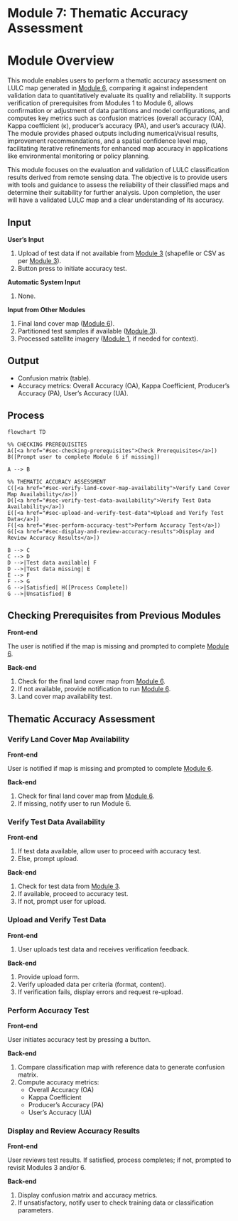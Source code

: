 # Module 7: Thematic Accuracy Assessment {#sec-module-0}

# Module Overview {.unnumbered}

This module enables users to perform a thematic accuracy assessment on LULC map generated in [Module 6](@sec-module-6), comparing it against independent validation data to quantitatively evaluate its quality and reliability. It supports verification of prerequisites from Modules 1 to Module 6, allows confirmation or adjustment of data partitions and model configurations, and computes key metrics such as confusion matrices (overall accuracy (OA), Kappa coefficient (κ), producer's accuracy (PA), and user's accuracy (UA). The module provides phased outputs including numerical/visual results, improvement recommendations, and a spatial confidence level map, facilitating iterative refinements for enhanced map accuracy in applications like environmental monitoring or policy planning.

This module focuses on the evaluation and validation of LULC classification results derived from remote sensing data. The objective is to provide users with tools and guidance to assess the reliability of their classified maps and determine their suitability for further analysis. Upon completion, the user will have a validated LULC map and a clear understanding of its accuracy.

## Input {.unnumbered}

**User’s Input**

1.  Upload of test data if not available from [Module 3](@sec-module-3) (shapefile or CSV as per [Module 3](@sec-module-3)).
2.  Button press to initiate accuracy test.

**Automatic System Input**

1.  None.

**Input from Other Modules**

1.  Final land cover map ([Module 6](@sec-module-6)).
2.  Partitioned test samples if available ([Module 3](@sec-module-3)).
3.  Processed satellite imagery ([Module 1](@sec-module-1), if needed for context).

## Output {.unnumbered}

-   Confusion matrix (table).
-   Accuracy metrics: Overall Accuracy (OA), Kappa Coefficient, Producer's Accuracy (PA), User's Accuracy (UA).

## Process

```mermaid
flowchart TD

%% CHECKING PREREQUISITES
A([<a href="#sec-checking-prerequisites">Check Prerequisites</a>])
B([Prompt user to complete Module 6 if missing])

A --> B

%% THEMATIC ACCURACY ASSESSMENT
C([<a href="#sec-verify-land-cover-map-availability">Verify Land Cover Map Availability</a>])
D([<a href="#sec-verify-test-data-availability">Verify Test Data Availability</a>])
E([<a href="#sec-upload-and-verify-test-data">Upload and Verify Test Data</a>])
F([<a href="#sec-perform-accuracy-test">Perform Accuracy Test</a>])
G([<a href="#sec-display-and-review-accuracy-results">Display and Review Accuracy Results</a>])

B --> C
C --> D
D -->|Test data available| F
D -->|Test data missing| E
E --> F
F --> G
G -->|Satisfied| H([Process Complete])
G -->|Unsatisfied| B
```

## Checking Prerequisites from Previous Modules

**Front-end**

The user is notified if the map is missing and prompted to complete [Module 6](@sec-module-6).

**Back-end**

1.  Check for the final land cover map from [Module 6](@sec-module-6).
2.  If not available, provide notification to run [Module 6](@sec-module-6).
3.  Land cover map availability test.

## Thematic Accuracy Assessment

### Verify Land Cover Map Availability {#sec-verify-land-cover-map-availability}

**Front-end**

User is notified if map is missing and prompted to complete [Module 6](@sec-module-6).

**Back-end**

1.  Check for final land cover map from [Module 6](@sec-module-6).
2.  If missing, notify user to run Module 6.

### Verify Test Data Availability {#sec-verify-test-data-availability}

**Front-end**

1.  If test data available, allow user to proceed with accuracy test.
2.  Else, prompt upload.

**Back-end**

1.  Check for test data from [Module 3](@sec-module-3).
2.  If available, proceed to accuracy test.
3.  If not, prompt user for upload.

### Upload and Verify Test Data {#sec-upload-and-verify-test-data}

**Front-end**

1.  User uploads test data and receives verification feedback.

**Back-end**

1.  Provide upload form.
2.  Verify uploaded data per criteria (format, content).
3.  If verification fails, display errors and request re-upload.

### Perform Accuracy Test {#sec-perform-accuracy-test}

**Front-end**

User initiates accuracy test by pressing a button.

**Back-end**

1.  Compare classification map with reference data to generate confusion matrix.
2.  Compute accuracy metrics:
    -   Overall Accuracy (OA)
    -   Kappa Coefficient
    -   Producer's Accuracy (PA)
    -   User's Accuracy (UA)

### Display and Review Accuracy Results {#sec-display-and-review-accuracy-results}

**Front-end**

User reviews test results. If satisfied, process completes; if not, prompted to revisit Modules 3 and/or 6.

**Back-end**

1.  Display confusion matrix and accuracy metrics.
2.  If unsatisfactory, notify user to check training data or classification parameters.
